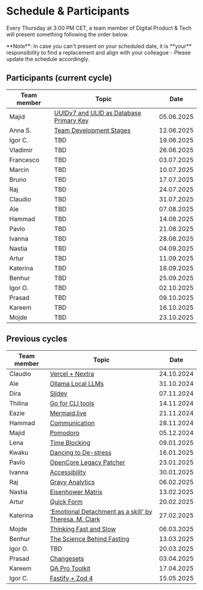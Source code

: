 
# Schedule & Participants

Every Thursday at 3:00 PM CET, a team member of Digital Product & Tech will present something following the order below.

<Callout type="info" emoji="ℹ️">
  **Note**: In case you can't present on your scheduled date, it is **your**
  responsibility to find a replacement and align with your colleague - Please
  update the schedule accordingly.
</Callout>

## Participants (current cycle)

| Team member | Topic                                                                           |    Date    |
| ----------- | ------------------------------------------------------------------------------- | :--------: |
| Majid       | [UUIDv7 and ULID as Database Primary Key](presentations/250605-UUIDv7-ULID.mdx) | 05.06.2025 |
| Anna S.     | [Team Development Stages](presentations/250612-team-dev-stages.mdx)             | 12.06.2025 |
| Igor C.     | TBD                                                                             | 19.06.2025 |
| Vladimir    | TBD                                                                             | 26.06.2025 |
| Francesco   | TBD                                                                             | 03.07.2025 |
| Marcin      | TBD                                                                             | 10.07.2025 |
| Bruno       | TBD                                                                             | 17.07.2025 |
| Raj         | TBD                                                                             | 24.07.2025 |
| Claudio     | TBD                                                                             | 31.07.2025 |
| Ale         | TBD                                                                             | 07.08.2025 |
| Hammad      | TBD                                                                             | 14.08.2025 |
| Pavlo       | TBD                                                                             | 21.08.2025 |
| Ivanna      | TBD                                                                             | 28.08.2025 |
| Nastia      | TBD                                                                             | 04.09.2025 |
| Artur       | TBD                                                                             | 11.09.2025 |
| Katerina    | TBD                                                                             | 18.09.2025 |
| Benhur      | TBD                                                                             | 25.09.2025 |
| Igor O.     | TBD                                                                             | 02.10.2025 |
| Prasad      | TBD                                                                             | 09.10.2025 |
| Kareem      | TBD                                                                             | 16.10.2025 |
| Mojde       | TBD                                                                             | 23.10.2025 |

## Previous cycles

| Team member | Topic                                                                                                   |    Date    |
| ----------- | ------------------------------------------------------------------------------------------------------- | :--------: |
| Claudio     | [Vercel + Nextra](presentations/241024-vercel-nextra.mdx)                                               | 24.10.2024 |
| Ale         | [Ollama Local LLMs](presentations/241031-ollama.mdx)                                                    | 31.10.2024 |
| Dira        | [Slidev](presentations/241107-slidev.mdx)                                                               | 07.11.2024 |
| Thilina     | [Go for CLI tools](presentations/241114-go-for-cli.mdx)                                                 | 14.11.2024 |
| Eazie       | [Mermaid.live](presentations/241121-mermaid-live.mdx)                                                   | 21.11.2024 |
| Hammad      | [Communication](presentations/241128-communication.mdx)                                                 | 28.11.2024 |
| Majid       | [Pomodoro](presentations/241205-pomodoro.mdx)                                                           | 05.12.2024 |
| Lena        | [Time Blocking](presentations/250109-time-blocking.mdx)                                                 | 09.01.2025 |
| Kwaku       | [Dancing to De-stress](presentations/250116-dancing.mdx)                                                | 16.01.2025 |
| Pavlo       | [OpenCore Legacy Patcher](presentations/250123-oclp.mdx)                                                | 23.01.2025 |
| Ivanna      | [Accessibility](presentations/250130-accessibility.mdx)                                                 | 30.01.2025 |
| Raj         | [Gravy Analytics](presentations/250206-data-brokers.mdx)                                                | 06.02.2025 |
| Nastia      | [Eisenhower Matrix](presentations/250213-eisenhower-matrix.mdx)                                         | 13.02.2025 |
| Artur       | [Quick Form](presentations/250220-quick-form.mdx)                                                       | 20.02.2025 |
| Katerina    | ['Emotional Detachment as a skill' by Theresa. M. Clark](presentations/250227-emotional-detachment.mdx) | 27.02.2025 |
| Mojde       | [Thinking Fast and Slow](presentations/250306-thinking-fast-and-slow.mdx)                               | 06.03.2025 |
| Benhur      | [The Science Behind Fasting](presentations/250313-the-science-behind-fasting)                           | 13.03.2025 |
| Igor O.     | TBD                                                                                                     | 20.03.2025 |
| Prasad      | [Changesets](presentations/250403-Changesets.mdx)                                                       | 03.04.2025 |
| Kareem      | [QA Pro Toolkit](presentations/250417-qa-pro-toolkit.mdx)                                               | 17.04.2025 |
| Igor C.     | [Fastify + Zod 4](presentations/250515-fastify-zod-4.mdx)                                               | 15.05.2025 |
